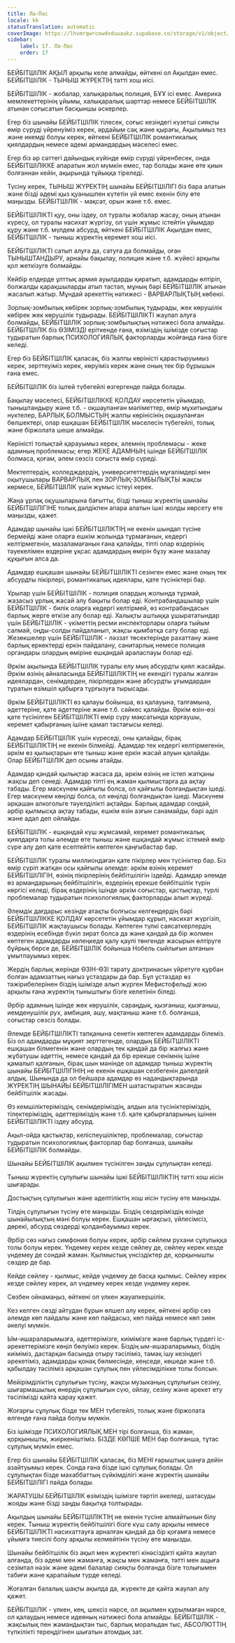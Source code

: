 ```yaml
---
title: Ла-Пас
locale: kk
statusTranslation: automatic
coverImage: https://lhvmrqwrcowdvduuaukz.supabase.co/storage/v1/object/public/strapi-uploads/small_cover-educacion-fundamental.webp-2d51a7828a2b1309555be27f7e2a61a0.webp
sidebar:
    label: 17. Ла-Пас
    order: 17
---
```

БЕЙБІТШІЛІК АҚЫЛ арқылы келе алмайды, өйткені ол Ақылдан емес. БЕЙБІТШІЛІК - ТЫНЫШ ЖҮРЕКТІҢ тәтті хош иісі.

БЕЙБІТШІЛІК - жобалар, халықаралық полиция, БҰҰ ісі емес. Америка мемлекеттерінің ұйымы, халықаралық шарттар немесе БЕЙБІТШІЛІК атынан соғысатын басқыншы әскерлер.

Егер біз шынайы БЕЙБІТШІЛІК тілесек, соғыс кезіндегі күзетші сияқты өмір сүруді үйренуіміз керек, әрдайым сақ және қырағы, Ақылымыз тез және икемді болуы керек, өйткені БЕЙБІТШІЛІК романтикалық қиялдардың немесе әдемі армандардың мәселесі емес.

Егер біз әр сәттегі дайындық күйінде өмір сүруді үйренбесек, онда БЕЙБІТШІЛІККЕ апаратын жол мүмкін емес, тар болады және өте қиын болғаннан кейін, ақырында тұйыққа тіреледі.

Түсіну керек, ТЫНЫШ ЖҮРЕКТІҢ шынайы БЕЙБІТШІЛІГІ біз бара алатын және бізді әдемі қыз қуанышпен күтетін үй емес екенін білу өте маңызды. БЕЙБІТШІЛІК - мақсат, орын және т.б. емес.

БЕЙБІТШІЛІКТІ қуу, оны іздеу, ол туралы жобалар жасау, оның атынан күресу, ол туралы насихат жүргізу, ол үшін жұмыс істейтін ұйымдар құру және т.б. мүлдем абсурд, өйткені БЕЙБІТШІЛІК Ақылдан емес, БЕЙБІТШІЛІК - тыныш жүректің керемет хош иісі.

БЕЙБІТШІЛІКТІ сатып алуға да, сатуға да болмайды, оған ТЫНЫШТАНДЫРУ, арнайы бақылау, полиция және т.б. жүйесі арқылы қол жеткізуге болмайды.

Кейбір елдерде ұлттық армия ауылдарды қиратып, адамдарды өлтіріп, болжалды қарақшыларды атып тастап, мұның бәрі БЕЙБІТШІЛІК атынан жасалып жатыр. Мұндай әрекеттің нәтижесі - ВАРВАРЛЫҚТЫҢ көбеюі.

Зорлық-зомбылық көбірек зорлық-зомбылық тудырады, жек көрушілік көбірек жек көрушілік тудырады. БЕЙБІТШІЛІКТІ жаулап алуға болмайды, БЕЙБІТШІЛІК зорлық-зомбылықтың нәтижесі бола алмайды. БЕЙБІТШІЛІК біз ӨЗІМІЗДІ еріткенде ғана, өзіміздің ішімізде соғыстар тудыратын барлық ПСИХОЛОГИЯЛЫҚ факторларды жойғанда ғана бізге келеді.

Егер біз БЕЙБІТШІЛІК қаласақ, біз жалпы көріністі қарастыруымыз керек, зерттеуіміз керек, көруіміз керек және оның тек бір бұрышын ғана емес.

БЕЙБІТШІЛІК біз іштей түбегейлі өзгергенде пайда болады.

Бақылау мәселесі, БЕЙБІТШІЛІККЕ ҚОЛДАУ көрсететін ұйымдар, тыныштандыру және т.б. - оқшауланған мәліметтер, өмір мұхитындағы нүктелер, БАРЛЫҚ БОЛМЫСТЫҢ жалпы көрінісінің оқшауланған бөлшектері, олар ешқашан БЕЙБІТШІЛІК мәселесін түбегейлі, толық және біржолата шеше алмайды.

Көріністі толықтай қарауымыз керек, әлемнің проблемасы - жеке адамның проблемасы; егер ЖЕКЕ АДАМНЫҢ ішінде БЕЙБІТШІЛІК болмаса, қоғам, әлем сөзсіз соғыста өмір сүреді.

Мектептердің, колледждердің, университеттердің мұғалімдері мен оқытушылары ВАРВАРЛЫҚ пен ЗОРЛЫҚ-ЗОМБЫЛЫҚТЫ жақсы көрмесе, БЕЙБІТШІЛІК үшін жұмыс істеуі керек.

Жаңа ұрпақ оқушыларына бағытты, бізді тыныш жүректің шынайы БЕЙБІТШІЛІГІНЕ толық дәлдікпен апара алатын ішкі жолды көрсету өте маңызды, қажет.

Адамдар шынайы ішкі БЕЙБІТШІЛІКТІҢ не екенін шындап түсіне бермейді және оларға ешкім жолында тұрмағанын, кедергі келтірмегенін, мазаламағанын ғана қалайды, тіпті олар өздерінің тәуекелімен өздеріне ұқсас адамдардың өмірін бұзу және мазалау құқығын алса да.

Адамдар ешқашан шынайы БЕЙБІТШІЛІКТІ сезінген емес және оның тек абсурдты пікірлері, романтикалық идеялары, қате түсініктері бар.

Ұрылар үшін БЕЙБІТШІЛІК - полиция олардың жолында тұрмай, жазасыз ұрлық жасай алу бақыты болар еді. Контрабандашылар үшін БЕЙБІТШІЛІК - билік оларға кедергі келтірмей, өз контрабандасын барлық жерге өткізе алу болар еді. Халықты аштыққа ұшырататындар үшін БЕЙБІТШІЛІК - үкіметтің ресми инспекторлары оларға тыйым салмай, оңды-солды пайдаланып, жақсы қымбатқа сату болар еді. Жезөкшелер үшін БЕЙБІТШІЛІК - ләззат төсектерінде рахаттану және барлық еркектерді еркін пайдалану, санитарлық немесе полиция органдары олардың өміріне ешқандай араласпауы болар еді.

Әркім ақылында БЕЙБІТШІЛІК туралы елу мың абсурдты қиял жасайды. Әркім өзінің айналасында БЕЙБІТШІЛІКТІҢ не екендігі туралы жалған идеялардан, сенімдерден, пікірлерден және абсурдты ұғымдардан тұратын өзімшіл қабырға тұрғызуға тырысады.

Әркім БЕЙБІТШІЛІКТІ өз қалауы бойынша, өз қалауына, талғамына, әдеттеріне, қате әдеттеріне және т.б. сәйкес қалайды. Әркім өзін-өзі қате түсінілген БЕЙБІТШІЛІКТІ өмір сүру мақсатында қорғаушы, керемет қабырғаның ішіне қамап тастағысы келеді.

Адамдар БЕЙБІТШІЛІК үшін күреседі, оны қалайды, бірақ БЕЙБІТШІЛІКТІҢ не екенін білмейді. Адамдар тек кедергі келтірмегенін, әркім өз қылықтарын өте тыныш және еркін жасай алуын қалайды. Олар БЕЙБІТШІЛІК деп осыны атайды.

Адамдар қандай қылықтар жасаса да, әркім өзінің не істеп жатқаны жақсы деп сенеді. Адамдар тіпті ең жаман қылмыстарға да ақтау табады. Егер маскүнем қайғылы болса, ол қайғылы болғандықтан ішеді. Егер маскүнем көңілді болса, ол көңілді болғандықтан ішеді. Маскүнем әрқашан алкогольге тәуелділікті ақтайды. Барлық адамдар сондай, әрбір қылмысқа ақтау табады, ешкім өзін азғын санамайды, бәрі әділ және адал деп ойлайды.

БЕЙБІТШІЛІК - ешқандай күш жұмсамай, керемет романтикалық қиялдарға толы әлемде өте тыныш және ешқандай жұмыс істемей өмір сүре алу деп қате есептейтін көптеген қаңғыбастар бар.

БЕЙБІТШІЛІК туралы миллиондаған қате пікірлер мен түсініктер бар. Біз өмір сүріп жатқан осы қайғылы әлемде: әркім өзінің керемет БЕЙБІТШІЛІГІН, өзінің пікірлерінің бейбітшілігін іздейді. Адамдар әлемде өз армандарының бейбітшілігін, өздерінің ерекше бейбітшілік түрін көргісі келеді, бірақ өздерінің ішінде әркім соғыстар, қастықтар, түрлі проблемалар тудыратын психологиялық факторларды алып жүреді.

Әлемдік дағдарыс кезінде атақты болғысы келгендердің бәрі БЕЙБІТШІЛІККЕ ҚОЛДАУ көрсететін ұйымдар құрып, насихат жүргізіп, БЕЙБІТШІЛІК жақтаушысы болады. Көптеген түлкі саясаткерлердің өздерінің есебінде бүкіл зират болса да және қандай да бір жолмен көптеген адамдарды көлеңкеде қалу қаупі төнгенде жасырын өлтіруге бұйрық берсе де, БЕЙБІТШІЛІК бойынша Нобель сыйлығын алғанын ұмытпауымыз керек.

Жердің барлық жерінде ӨЗІН-ӨЗІ тарату доктринасын үйретуге құрбан болған адамзаттың нағыз ұстаздары да бар. Бұл ұстаздар өз тәжірибелерінен біздің ішімізде алып жүрген Мефистофельді жою арқылы ғана жүректің тыныштығы бізге келетінін біледі.

Әрбір адамның ішінде жек көрушілік, сараңдық, қызғаныш, қызғаныш, иемденушілік рух, амбиция, ашу, мақтаныш және т.б. болғанша, соғыстар сөзсіз болады.

Әлемде БЕЙБІТШІЛІКТІ тапқанына сенетін көптеген адамдарды білеміз. Біз ол адамдарды мұқият зерттегенде, олардың БЕЙБІТШІЛІКТІ ешқашан білмегенін және олардың тек қандай да бір жалғыз және жұбатушы әдеттің, немесе қандай да бір ерекше сенімнің ішіне қамалып қалғанын, бірақ шын мәнінде ол адамдар тыныш жүректің шынайы БЕЙБІТШІЛІГІНІҢ не екенін ешқашан сезбегенін дәлелдей алдық. Шынында да ол бейшара адамдар өз надандықтарында ЖҮРЕКТІҢ ШЫНАЙЫ БЕЙБІТШІЛІГІМЕН шатастыратын жасанды бейбітшілік жасады.

Өз кемшіліктеріміздің, сенімдеріміздің, алдын ала түсініктеріміздің, тілектеріміздің, әдеттеріміздің және т.б. қате қабырғаларының ішінен БЕЙБІТШІЛІКТІ іздеу абсурд.

Ақыл-ойда қастықтар, келіспеушіліктер, проблемалар, соғыстар тудыратын психологиялық факторлар бар болғанша, шынайы БЕЙБІТШІЛІК болмайды.

Шынайы БЕЙБІТШІЛІК ақылмен түсінілген заңды сұлулықтан келеді.

Тыныш жүректің сұлулығы шынайы ішкі БЕЙБІТШІЛІКТІҢ тәтті хош иісін шығарады.

Достықтың сұлулығын және әдептіліктің хош иісін түсіну өте маңызды.

Тілдің сұлулығын түсіну өте маңызды. Біздің сөздеріміздің өзінде шынайылықтың мәні болуы керек. Ешқашан ырғақсыз, үйлесімсіз, дөрекі, абсурд сөздерді қолданбауымыз керек.

Әрбір сөз нағыз симфония болуы керек, әрбір сөйлем рухани сұлулыққа толы болуы керек. Үндемеу керек кезде сөйлеу де, сөйлеу керек кезде үндемеу де сондай жаман. Қылмыстық үнсіздіктер де, қорқынышты сөздер де бар.

Кейде сөйлеу - қылмыс, кейде үндемеу де басқа қылмыс. Сөйлеу керек кезде сөйлеу керек, ал үндемеу керек кезде үндемеу керек.

Сөзбен ойнамаңыз, өйткені ол үлкен жауапкершілік.

Кез келген сөзді айтудан бұрын өлшеп алу керек, өйткені әрбір сөз әлемде көп пайдалы және көп пайдасыз, көп пайда немесе көп зиян әкелуі мүмкін.

Ым-ишараларымызға, әдеттерімізге, киімімізге және барлық түрдегі іс-әрекеттерімізге көңіл бөлуіміз керек. Біздің ым-ишараларымыз, біздің киіміміз, дастарқан басында отыру тәсіліміз, тамақ ішу кезіндегі әрекетіміз, адамдарды қонақ бөлмесінде, кеңседе, көшеде және т.б. қабылдау тәсіліміз әрқашан сұлулық пен үйлесімділікке толы болсын.

Мейірімділіктің сұлулығын түсіну, жақсы музыканың сұлулығын сезіну, шығармашылық өнердің сұлулығын сүю, ойлау, сезіну және әрекет ету тәсілімізді қайта қарау қажет.

Жоғарғы сұлулық бізде тек МЕН түбегейлі, толық және біржолата өлгенде ғана пайда болуы мүмкін.

Біз ішімізде ПСИХОЛОГИЯЛЫҚ МЕН тірі болғанша, біз жаман, қорқынышты, жиіркеніштіміз. БІЗДЕ КӨПШЕ МЕН бар болғанша, тұтас сұлулық мүмкін емес.

Егер біз шынайы БЕЙБІТШІЛІК қаласақ, біз МЕНІ ғарыштық шаңға дейін азайтуымыз керек. Сонда ғана бізде ішкі сұлулық болады. Ол сұлулықтан бізде махаббаттың сүйкімділігі және жүректің шынайы БЕЙБІТШІЛІГІ пайда болады.

ЖАРАТУШЫ БЕЙБІТШІЛІК өзіміздің ішімізге тәртіп әкеледі, шатасуды жояды және бізді заңды бақытқа толтырады.

Ақылдың шынайы БЕЙБІТШІЛІКТІҢ не екенін түсіне алмайтынын білу керек. Тыныш жүректің бейбітшілігі бізге күш салу арқылы немесе БЕЙБІТШІЛІКТІ насихаттауға арналған қандай да бір қоғамға немесе ұйымға тиесілі болу арқылы келмейтінін түсіну өте маңызды.

Шынайы бейбітшілік біз ақыл мен жүректегі кінәсіздікті қайта жаулап алғанда, біз әдемі мен жаманға, жақсы мен жаманға, тәтті мен ащыға сезімтал нәзік және әдемі балалар сияқты болғанда бізге толығымен табиғи және қарапайым түрде келеді.

Жоғалған балалық шақты ақылда да, жүректе де қайта жаулап алу қажет.

БЕЙБІТШІЛІК - үлкен, кең, шексіз нәрсе, ол ақылмен құрылмаған нәрсе, ол қалаудың немесе идеяның нәтижесі бола алмайды. БЕЙБІТШІЛІК - жақсылық пен жамандықтан тыс, барлық моральдан тыс, АБСОЛЮТТІҢ түпкілікті тереңдігінен шығатын атомдық зат.
